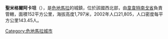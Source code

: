 '''聖米格爾阿卡坦'''（{{lang-es|San Miguel Acatán}}），是[[危地馬拉|危地馬拉]]的城鎮，位於該國西北部，由[[韋韋特南戈省|韋韋特南戈省]]負責管轄，面積152平方公里，海拔高度1,797米，2002年人口21,805，人口密度每平方公里143.45人。

{{coord|15|42|N|91|37|W|display=title|region:GT_type:city_source:GNS-enwiki}}

{{Guatemala-geo-stub}}
[[Category:危地馬拉城市|Category:危地馬拉城市]]